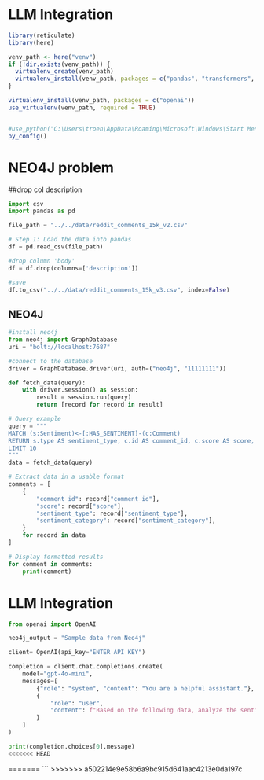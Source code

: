 # LLM Integration

```r
library(reticulate)
library(here)

venv_path <- here("venv")
if (!dir.exists(venv_path)) {
  virtualenv_create(venv_path)
  virtualenv_install(venv_path, packages = c("pandas", "transformers", "neo4j", "openai"))
}

virtualenv_install(venv_path, packages = c("openai"))
use_virtualenv(venv_path, required = TRUE)


#use_python("C:\Users\troen\AppData\Roaming\Microsoft\Windows\Start Menu\Programs\Python 3.10")
py_config()
```

# NEO4J problem
##drop col description

```python
import csv
import pandas as pd

file_path = "../../data/reddit_comments_15k_v2.csv"

# Step 1: Load the data into pandas
df = pd.read_csv(file_path)

#drop column 'body'
df = df.drop(columns=['description'])

#save
df.to_csv("../../data/reddit_comments_15k_v3.csv", index=False)
```


## NEO4J

```python
#install neo4j
from neo4j import GraphDatabase
uri = "bolt://localhost:7687"

#connect to the database
driver = GraphDatabase.driver(uri, auth=("neo4j", "11111111"))

def fetch_data(query):
    with driver.session() as session:
        result = session.run(query)
        return [record for record in result]

# Query example
query = """
MATCH (s:Sentiment)<-[:HAS_SENTIMENT]-(c:Comment)
RETURN s.type AS sentiment_type, c.id AS comment_id, c.score AS score, c.sentiment_category AS sentiment_category
LIMIT 10
"""
data = fetch_data(query)

# Extract data in a usable format
comments = [
    {
        "comment_id": record["comment_id"],
        "score": record["score"],
        "sentiment_type": record["sentiment_type"],
        "sentiment_category": record["sentiment_category"],
    }
    for record in data
]

# Display formatted results
for comment in comments:
    print(comment)
```
# LLM Integration

```python
from openai import OpenAI

neo4j_output = "Sample data from Neo4j"

client= OpenAI(api_key="ENTER API KEY")

completion = client.chat.completions.create(
    model="gpt-4o-mini",
    messages=[
        {"role": "system", "content": "You are a helpful assistant."},
        {
            "role": "user",
            "content": f"Based on the following data, analyze the sentiment and provide insights: {neo4j_output}"
        }
    ]
)

print(completion.choices[0].message)
<<<<<<< HEAD

```





=======
```
>>>>>>> a502214e9e58b6a9bc915d641aac4213e0da197c
